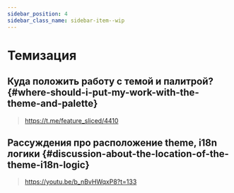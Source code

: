 ```yaml
---
sidebar_position: 4
sidebar_class_name: sidebar-item--wip
---
```



# Темизация

<WIP ticket="207" />

## Куда положить работу с темой и палитрой? {#where-should-i-put-my-work-with-the-theme-and-palette}

> https://t.me/feature_sliced/4410

## Рассуждения про расположение theme, i18n логики {#discussion-about-the-location-of-the-theme-i18n-logic}

> https://youtu.be/b_nBvHWqxP8?t=133
